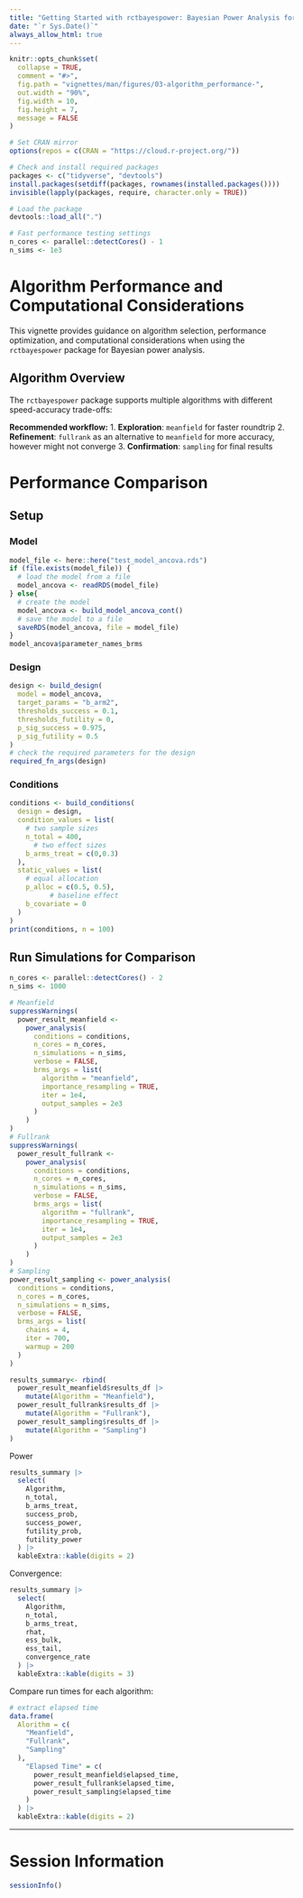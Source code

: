 ```yaml
---
title: "Getting Started with rctbayespower: Bayesian Power Analysis for RCTs"
date: "`r Sys.Date()`"
always_allow_html: true
---
```


```r
knitr::opts_chunk$set(
  collapse = TRUE,
  comment = "#>",
  fig.path = "vignettes/man/figures/03-algorithm_performance-",
  out.width = "90%",
  fig.width = 10,
  fig.height = 7,
  message = FALSE
)

# Set CRAN mirror
options(repos = c(CRAN = "https://cloud.r-project.org/"))

# Check and install required packages
packages <- c("tidyverse", "devtools")
install.packages(setdiff(packages, rownames(installed.packages())))
invisible(lapply(packages, require, character.only = TRUE))

# Load the package
devtools::load_all(".")

# Fast performance testing settings
n_cores <- parallel::detectCores() - 1
n_sims <- 1e3
```



# Algorithm Performance and Computational Considerations

This vignette provides guidance on algorithm selection, performance optimization, and computational considerations when using the `rctbayespower` package for Bayesian power analysis.


## Algorithm Overview

The `rctbayespower` package supports multiple algorithms with different speed-accuracy trade-offs:

**Recommended workflow:**
1. **Exploration**: `meanfield` for faster roundtrip
2. **Refinement**: `fullrank` as an alternative to `meanfield` for more accuracy, however might not converge
3. **Confirmation**: `sampling` for final results



# Performance Comparison

## Setup
### Model

```r
model_file <- here::here("test_model_ancova.rds")
if (file.exists(model_file)) {
  # load the model from a file
  model_ancova <- readRDS(model_file)
} else{
  # create the model
  model_ancova <- build_model_ancova_cont()
  # save the model to a file
  saveRDS(model_ancova, file = model_file)
}
model_ancova$parameter_names_brms
```

### Design

```r
design <- build_design(
  model = model_ancova,
  target_params = "b_arm2",
  thresholds_success = 0.1,
  thresholds_futility = 0,
  p_sig_success = 0.975,
  p_sig_futility = 0.5
)
# check the required parameters for the design
required_fn_args(design)

```


### Conditions

```r
conditions <- build_conditions(
  design = design,
  condition_values = list(
    # two sample sizes
    n_total = 400,
      # two effect sizes
    b_arms_treat = c(0,0.3)
  ),
  static_values = list(
    # equal allocation
    p_alloc = c(0.5, 0.5),
          # baseline effect
    b_covariate = 0
  )
)
print(conditions, n = 100)
```


## Run Simulations for Comparison

```r
n_cores <- parallel::detectCores() - 2
n_sims <- 1000

# Meanfield
suppressWarnings(
  power_result_meanfield <-
    power_analysis(
      conditions = conditions,
      n_cores = n_cores,
      n_simulations = n_sims,
      verbose = FALSE,
      brms_args = list(
        algorithm = "meanfield",
        importance_resampling = TRUE,
        iter = 1e4,
        output_samples = 2e3
      )
    )
)
# Fullrank
suppressWarnings(
  power_result_fullrank <-
    power_analysis(
      conditions = conditions,
      n_cores = n_cores,
      n_simulations = n_sims,
      verbose = FALSE,
      brms_args = list(
        algorithm = "fullrank",
        importance_resampling = TRUE,
        iter = 1e4,
        output_samples = 2e3
      )
    )
)
# Sampling
power_result_sampling <- power_analysis(
  conditions = conditions,
  n_cores = n_cores,
  n_simulations = n_sims,
  verbose = FALSE,
  brms_args = list(
    chains = 4,
    iter = 700,
    warmup = 200
  )
)

results_summary<- rbind(
  power_result_meanfield$results_df |> 
    mutate(Algorithm = "Meanfield"),
  power_result_fullrank$results_df |> 
    mutate(Algorithm = "Fullrank"),
  power_result_sampling$results_df |> 
    mutate(Algorithm = "Sampling")
)
```


Power
```r
results_summary |> 
  select(
    Algorithm,
    n_total,
    b_arms_treat,
    success_prob,
    success_power,
    futility_prob,
    futility_power
  ) |>
  kableExtra::kable(digits = 2)
```


Convergence:
```r
results_summary |> 
  select(
    Algorithm,
    n_total,
    b_arms_treat,
    rhat,
    ess_bulk,
    ess_tail,
    convergence_rate
  ) |>
  kableExtra::kable(digits = 3)
```


Compare run times for each algorithm:
```r
# extract elapsed time
data.frame(
  Alorithm = c(
    "Meanfield",
    "Fullrank",
    "Sampling"
  ),
    "Elapsed Time" = c(
      power_result_meanfield$elapsed_time,
      power_result_fullrank$elapsed_time,
      power_result_sampling$elapsed_time
    )
  ) |> 
  kableExtra::kable(digits = 2)
```


***


# Session Information

```r
sessionInfo()
```
